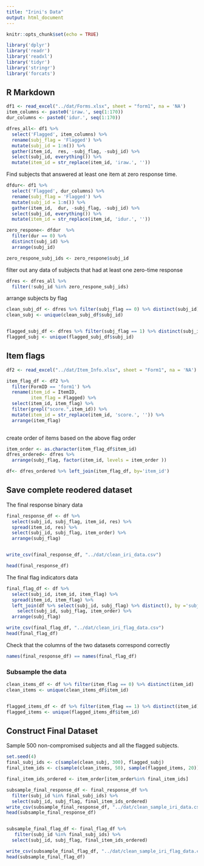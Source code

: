 ```yaml
---
title: "Irini's Data"
output: html_document
---
```


```r
knitr::opts_chunk$set(echo = TRUE)
```

```r
library('dplyr')
library('readr')
library('readxl')
library('tidyr')
library('stringr')
library('forcats')
```



## R Markdown

```r
df1 <- read_excel("../dat/Forms.xlsx", sheet = "form1", na = 'NA')
item_columns <- paste0('iraw.', seq(1:170))
dur_columns <- paste0('idur.', seq(1:170))

dfres_all<- df1 %>%
  select('Flagged', item_columns) %>%
  rename(subj_flag = 'Flagged') %>%
  mutate(subj_id = 1:n()) %>%
  gather(item_id,  res, -subj_flag, -subj_id) %>%
  select(subj_id, everything()) %>%
  mutate(item_id = str_replace(item_id, 'iraw.', ''))

```

Find subjects that answered at least one item at zero response time. 

```r
dfdur<- df1 %>%
  select('Flagged', dur_columns) %>%
  rename(subj_flag = 'Flagged') %>%
  mutate(subj_id = 1:n()) %>%
  gather(item_id,  dur, -subj_flag, -subj_id) %>%
  select(subj_id, everything()) %>%
  mutate(item_id = str_replace(item_id, 'idur.', ''))

zero_respone<- dfdur  %>% 
  filter(dur == 0) %>%
  distinct(subj_id) %>%
  arrange(subj_id)

zero_respone_subj_ids <- zero_respone$subj_id
```

filter out any data of subjects that had at least one zero-time response
```r
dfres <- dfres_all %>%
  filter(!subj_id %in% zero_respone_subj_ids)
```

arrange subjects by flag 

```r
clean_subj_df <- dfres %>% filter(subj_flag == 0) %>% distinct(subj_id)
clean_subj <- unique(clean_subj_df$subj_id)


flagged_subj_df <- dfres %>% filter(subj_flag == 1) %>% distinct(subj_id)
flagged_subj <- unique(flagged_subj_df$subj_id)
```


## Item flags

```r
df2 <- read_excel("../dat/Item_Info.xlsx", sheet = "Form1", na = 'NA')

item_flag_df <- df2 %>%
  filter(FormID == 'form1') %>%
  rename(item_id = ItemID,
         item_flag = Flagged) %>%
  select(item_id, item_flag) %>%
  filter(grepl("score.",item_id)) %>%
  mutate(item_id = str_replace(item_id, 'score.', '')) %>%
  arrange(item_flag)
  
```

create order of items based on the above flag order
```r
item_order <- as.character(item_flag_df$item_id)
dfres_ordered<- dfres %>% 
  arrange(subj_flag, factor(item_id, levels = item_order ))

df<- dfres_ordered %>% left_join(item_flag_df, by='item_id')

```


## Save complete reodered dataset
The final response binary data 
```r
final_response_df <- df %>%
  select(subj_id, subj_flag, item_id, res) %>%
  spread(item_id, res) %>%
  select(subj_id, subj_flag, item_order) %>%
  arrange(subj_flag)


write_csv(final_response_df, "../dat/clean_iri_data.csv")

head(final_response_df)

```

The final flag indicators data 
```r
final_flag_df <- df %>%
  select(subj_id, item_id, item_flag) %>%
  spread(item_id, item_flag) %>%
  left_join(df %>% select(subj_id, subj_flag) %>% distinct(), by ='subj_id') %>%
    select(subj_id, subj_flag, item_order) %>%
  arrange(subj_flag)

write_csv(final_flag_df, "../dat/clean_iri_flag_data.csv")
head(final_flag_df)
```

Check that the columns of the two datasets correspond correctly
```r
names(final_response_df) == names(final_flag_df)
```

### Subsample the data

```r
clean_items_df <- df %>% filter(item_flag == 0) %>% distinct(item_id)
clean_items <- unique(clean_items_df$item_id)


flagged_items_df <- df %>% filter(item_flag == 1) %>% distinct(item_id)
flagged_items <- unique(flagged_items_df$item_id)
```

## Construct Final Dataset
Sample 500 non-compromised subjects and all the flagged subjects. 
```r
set.seed(4)
final_subj_ids <- c(sample(clean_subj, 300), flagged_subj)
final_item_ids <- c(sample(clean_items, 50), sample(flagged_items, 20))

final_item_ids_ordered <- item_order[item_order%in% final_item_ids]

subsample_final_response_df <- final_response_df %>%
  filter(subj_id %in% final_subj_ids) %>%
  select(subj_id, subj_flag, final_item_ids_ordered)
write_csv(subsample_final_response_df, "../dat/clean_sample_iri_data.csv")
head(subsample_final_response_df)


subsample_final_flag_df <- final_flag_df %>%
   filter(subj_id %in% final_subj_ids) %>%
  select(subj_id, subj_flag, final_item_ids_ordered)

write_csv(subsample_final_flag_df, "../dat/clean_sample_iri_flag_data.csv")
head(subsample_final_flag_df)
```

